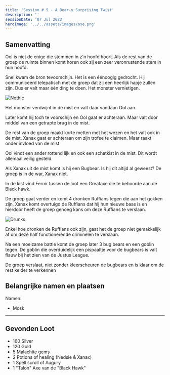```yaml
---
title: 'Session # 5 - A Bear-y Surprising Twist'
description: ''
sessionDate: '07 Jul 2023'
heroImage: '../../assets/images/axe.png'
---
```



## Samenvatting

Ool is niet de enige die stemmen in z'n hoofd hoort. Als de rest van de groep de ruimte binnen komt horen ook zij een zeer veronrustende stem in hun hoofd.

Snel kwam de bron tevoorschijn. Het is een éénoogig gedrocht. Hij communiceerd telepatisch met de groep dat zij een heerlijk hapje zullen zijn. Dus er valt maar één ding te doen. Het monster vernietigen.

<Image src={nothic} alt="Nothic" />

Het monster verdwijnt in de mist en valt daar vandaan Ool aan.

Later komt hij toch te voorschijn en Ool gaat er achteraan. Maar valt door middel van een getrapte brug in de mist.

De rest van de groep maakt korte metten met het wezen en het valt ook in de mist. Xanax gaat er achteraan om zijn trofee te claimen. Maar raakt onder invloed van de mist.

Ool vindt een ander rottend lijk en ook een schatkist in de mist. Dit wordt allemaal veilig gesteld.

Als Xanax uit de mist komt is hij een Bugbear. Is hij dit altijd al geweest? De groep is in de war, Xanax niet.

In de kist vind Fernir tussen de loot een Greataxe die te behoorde aan de Black hawk.

De groep gaat verder en komt 4 dronken Ruffians tegen die aan het gokken zijn, Xanax komt overtuigd de Ruffians dat hij hun nieuwe baas is en hierdoor heeft de groep genoeg kans om deze Ruffians te verslaan.

<Image src={drunks} alt="Drunks" />

Enkel hoe dronken de Ruffians ook zijn, gaat het de groep niet gemakkelijk af om deze half functionerende criminelen te verslaan.

Na een moeizame battle komt de groep later 3 bug bears en een goblin tegen. De goblin die overduidelijk een pispaaltje voor de bugbears is valt flauw bij het zien van de Justus League.

De groep verslaat, niet zonder kleerscheuren de bugbears en is klaar om de rest kelder te verkennen

## Belangrijke namen en plaatsen

Namen:

-   Mosk

---

## Gevonden Loot

-   160 Silver
-   120 Gold
-   5 Malachite gems
-   2 Potions of healing (Nedsie & Xanax)
-   1 Spell scroll of Augury
-   1 "Talon" Axe van de "Black Hawk"
